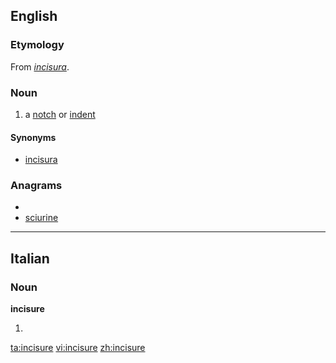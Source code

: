 ==English==

===Etymology===
From {{etyl|la}} ''[[incisura#Latin|incisura]]''.

===Noun===
{{en-noun}}

# {{anatomy}} a [[notch]] or [[indent]]

====Synonyms====
* [[incisura]]

===Anagrams===
* {{alphagram|ceiinrsu}}
* [[sciurine#English|sciurine]]

----

==Italian==

===Noun===
'''incisure''' {{f}}

# {{plural of|[[incisura]]|lang=Italian}}

[[ta:incisure]]
[[vi:incisure]]
[[zh:incisure]]